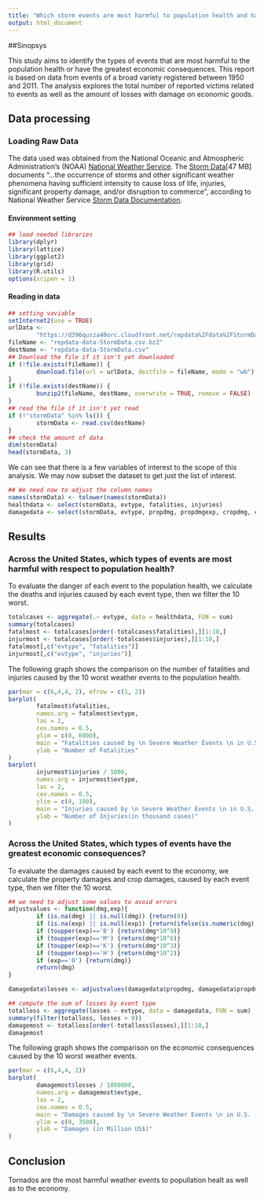 ```yaml
---
title: "Which storm events are most harmful to population health and have the greatest economic consequences"
output: html_document
---
```

##Sinopsys

This study aims to identify the types of events that are most harmful to the population health or have the greatest economic consequences. This report is based on data from events of a broad variety registered between 1950 and 2011. The analysis explores the total number of reported victims related to events as well as the amount of losses with damage on economic goods. 

## Data processing
### Loading Raw Data
The data used was obtained from the National Oceanic and Atmospheric Administration's (NOAA) [National Weather Service](http://www.nws.noaa.gov/directives/). The [Storm Data](https://d396qusza40orc.cloudfront.net/repdata%2Fdata%2FStormData.csv.bz2)[47 MB] documents "...the occurrence of storms and other significant weather phenomena having
sufficient intensity to cause loss of life, injuries, significant property damage, and/or disruption to commerce", according to National Weather Service [Storm Data Documentation](https://d396qusza40orc.cloudfront.net/repdata%2Fpeer2_doc%2Fpd01016005curr.pdf).

#### Environment setting

```r
## load needed libraries
library(dplyr)
library(lattice)
library(ggplot2)
library(grid)
library(R.utils)
options(scipen = 1)
```

#### Reading in data

```r
## setting vaviable 
setInternet2(use = TRUE)
urlData <-
        "https://d396qusza40orc.cloudfront.net/repdata%2Fdata%2FStormData.csv.bz2"
fileName <- "repdata-data-StormData.csv.bz2"
destName <- "repdata-data-StormData.csv"
## Download the file if it isn't yet downloaded
if (!file.exists(fileName)) {
        download.file(url = urlData, destfile = fileName, mode = "wb")
}
if (!file.exists(destName)) {
        bunzip2(fileName, destName, overwrite = TRUE, remove = FALSE)
}
## read the file if it isn't yet read
if (!"stormData" %in% ls()) {
        stormData <- read.csv(destName)
}
## check the amount of data
dim(stormData)
head(stormData, 3)
```

We can see that there is a few variables of interest to the scope of this analysis. We may now subset the dataset to get just the list of interest.  

```r
## We need now to adjust the column names
names(stormData) <- tolower(names(stormData))
healthdata <- select(stormData, evtype, fatalities, injuries)
damagedata <- select(stormData, evtype, propdmg, propdmgexp, cropdmg, cropdmgexp)
```

## Results

### Across the United States, which types of events are most harmful with respect to population health? 

To evaluate the danger of each event to the population health, we calculate the deaths and injuries caused by each event type, then we  filter the 10 worst.

```r
totalcases <- aggregate(.~ evtype, data = healthdata, FUN = sum)
summary(totalcases)
fatalmost <- totalcases[order(-totalcases$fatalities),][1:10,]
injurmost <- totalcases[order(-totalcases$injuries),][1:10,]
fatalmost[,c("evtype", "fatalities")]
injurmost[,c("evtype", "injuries")]
```

The following graph shows the comparison on the number of fatalities and injuries caused by the 10 worst weather events to the population health.

```r
par(mar = c(6,4,4, 2), mfrow = c(1, 2))
barplot(
        fatalmost$fatalities,
        names.arg = fatalmost$evtype,
        las = 2,
        cex.names = 0.5,
        ylim = c(0, 6000),
        main = "Fatalities caused by \n Severe Weather Events \n in U.S. (1950 - 2011)",
        ylab = "Number of Fatalities"
)
barplot(
        injurmost$injuries / 1000,
        names.arg = injurmost$evtype,
        las = 2,
        cex.names = 0.5,
        ylim = c(0, 100),
        main = "Injuries caused by \n Severe Weather Events \n in U.S. (1950 - 2011)",
        ylab = "Number of Injuries(in thousand cases)"
)

```

### Across the United States, which types of events have the greatest economic consequences?

To evaluate the damages caused by each event to the economy, we calculate the property damages and crop damages, caused by each event type, then we  filter the 10 worst.

```r
## we need to adjust some values to avoid errors
adjustvalues <- function(dmg,exp){
        if (is.na(dmg) || is.null(dmg)) {return(0)}
        if (is.na(exp) || is.null(exp)) {return(ifelse(is.numeric(dmg),dmg,0))}
        if (toupper(exp)=='B') {return(dmg*10^9)}
        if (toupper(exp)=='M') {return(dmg*10^6)}
        if (toupper(exp)=='K') {return(dmg*10^3)}
        if (toupper(exp)=='H') {return(dmg*10^2)}
        if (exp=='0') {return(dmg)}
        return(dmg)
}

damagedata$losses <- adjustvalues(damagedata$propdmg, damagedata$propdmgexp) + adjustvalues(damagedata$cropdmg, damagedata$cropdmgexp)

## compute the sum of losses by event type
totalloss <- aggregate(losses ~ evtype, data = damagedata, FUN = sum)
summary(filter(totalloss, losses > 0))
damagemost <- totalloss[order(-totalloss$losses),][1:10,]
damagemost
```

The following graph shows the comparison on the economic consequences caused by the 10 worst weather events.


```r
par(mar = c(6,4,4, 2))
barplot(
        damagemost$losses / 1000000,
        names.arg = damagemost$evtype,
        las = 2,
        cex.names = 0.5,
        main = "Damages caused by \n Severe Weather Events \n in U.S. (1950 - 2011)",
        ylim = c(0, 3500),
        ylab = "Damages (in Million US$)"
)
``` 

## Conclusion

Tornados are the most harmful weather events to popullation healt as well as to the economy.
